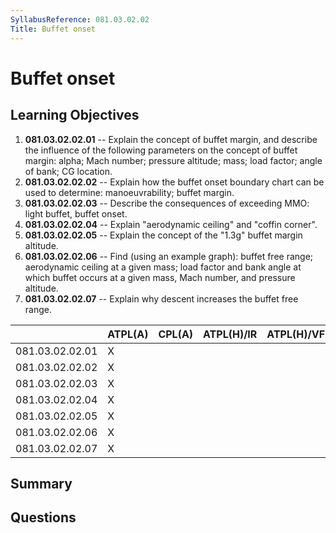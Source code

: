 ```yaml
---
SyllabusReference: 081.03.02.02
Title: Buffet onset
---
```


# Buffet onset

## Learning Objectives

1. **081.03.02.02.01** -- Explain the concept of buffet margin, and describe the
   influence of the following parameters on the concept of buffet margin: alpha;
   Mach number; pressure altitude; mass; load factor; angle of bank; CG
   location.
2. **081.03.02.02.02** -- Explain how the buffet onset boundary chart can be used
   to determine: manoeuvrability; buffet margin.
3. **081.03.02.02.03** -- Describe the consequences of exceeding MMO: light
   buffet, buffet onset.
4. **081.03.02.02.04** -- Explain "aerodynamic ceiling" and "coffin corner".
5. **081.03.02.02.05** -- Explain the concept of the "1.3g" buffet margin
   altitude.
6. **081.03.02.02.06** -- Find (using an example graph): buffet free range;
   aerodynamic ceiling at a given mass; load factor and bank angle at which
   buffet occurs at a given mass, Mach number, and pressure altitude.
7. **081.03.02.02.07** -- Explain why descent increases the buffet free range.

|                 | ATPL(A) | CPL(A) | ATPL(H)/IR | ATPL(H)/VFR | CPL(H) | IR  | CBIR(A) |
| --------------- | ------- | ------ | ---------- | ----------- | ------ | --- | ------- |
| 081.03.02.02.01 | X       |        |            |             |        |     |         |
| 081.03.02.02.02 | X       |        |            |             |        |     |         |
| 081.03.02.02.03 | X       |        |            |             |        |     |         |
| 081.03.02.02.04 | X       |        |            |             |        |     |         |
| 081.03.02.02.05 | X       |        |            |             |        |     |         |
| 081.03.02.02.06 | X       |        |            |             |        |     |         |
| 081.03.02.02.07 | X       |        |            |             |        |     |         |

## Summary

## Questions
